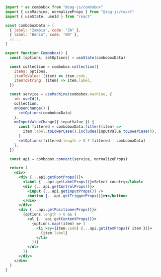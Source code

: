 ```jsx
import * as combobox from "@zag-js/combobox"
import { useMachine, normalizeProps } from "@zag-js/react"
import { useState, useId } from "react"

const comboboxData = [
  { label: "Zambia", code: "ZA" },
  { label: "Benin", code: "BN" },
  //...
]

export function Combobox() {
  const [options, setOptions] = useState(comboboxData)

  const collection = combobox.collection({
    items: options,
    itemToValue: (item) => item.code,
    itemToString: (item) => item.label,
  })

  const service = useMachine(combobox.machine, {
    id: useId(),
    collection,
    onOpenChange() {
      setOptions(comboboxData)
    },
    onInputValueChange({ inputValue }) {
      const filtered = comboboxData.filter((item) =>
        item.label.toLowerCase().includes(inputValue.toLowerCase()),
      )
      setOptions(filtered.length > 0 ? filtered : comboboxData)
    },
  })

  const api = combobox.connect(service, normalizeProps)

  return (
    <div>
      <div {...api.getRootProps()}>
        <label {...api.getLabelProps()}>Select country</label>
        <div {...api.getControlProps()}>
          <input {...api.getInputProps()} />
          <button {...api.getTriggerProps()}>▼</button>
        </div>
      </div>
      <div {...api.getPositionerProps()}>
        {options.length > 0 && (
          <ul {...api.getContentProps()}>
            {options.map((item) => (
              <li key={item.code} {...api.getItemProps({ item })}>
                {item.label}
              </li>
            ))}
          </ul>
        )}
      </div>
    </div>
  )
}
```
